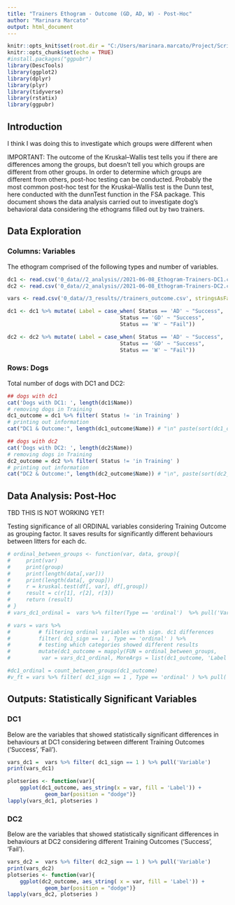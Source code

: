 ```yaml
---
title: "Trainers Ethogram - Outcome (GD, AD, W) - Post-Hoc"
author: "Marinara Marcato"
output: html_document
---
```


```r
knitr::opts_knit$set(root.dir = "C:/Users/marinara.marcato/Project/Scripts/dog_ethogram")
knitr::opts_chunk$set(echo = TRUE)
#install.packages("ggpubr")
library(DescTools)
library(ggplot2)
library(dplyr)
library(plyr)
library(tidyverse)
library(rstatix)
library(ggpubr)
```

## Introduction 
I think I was doing this to investigate which groups were different when 

IMPORTANT: 
The outcome of the Kruskal–Wallis test tells you if there are differences among the groups, but doesn’t tell you which groups are different from other groups.  In order to determine which groups are different from others, post-hoc testing can be conducted.  Probably the most common post-hoc test for the Kruskal–Wallis test is the Dunn test, here conducted with the dunnTest function in the FSA package.
This document shows the data analysis carried out to investigate 
dog's behavioral data considering the ethograms filled out by two trainers.


## Data Exploration
### Columns: Variables
The ethogram comprised of the following types and number of variables.

```r
dc1 <- read.csv('0_data//2_analysis//2021-06-08_Ethogram-Trainers-DC1.csv', stringsAsFactors=FALSE)
dc2 <- read.csv('0_data//2_analysis//2021-06-08_Ethogram-Trainers-DC2.csv', stringsAsFactors=FALSE)

vars <- read.csv('0_data//3_results//trainers_outcome.csv', stringsAsFactors=FALSE)

dc1 <- dc1 %>% mutate( Label = case_when( Status == 'AD' ~ "Success",
                                    Status == 'GD' ~ "Success",
                                    Status == 'W' ~ "Fail"))

dc2 <- dc2 %>% mutate( Label = case_when( Status == 'AD' ~ "Success",
                                    Status == 'GD' ~ "Success",
                                    Status == 'W' ~ "Fail"))
```


### Rows: Dogs
Total number of dogs with DC1 and DC2:
```r
## dogs with dc1
cat('Dogs with DC1: ', length(dc1$Name))
# removing dogs in Training
dc1_outcome = dc1 %>% filter( Status != 'in Training' )
# printing out information
cat("DC1 & Outcome:", length(dc1_outcome$Name)) # "\n" paste(sort(dc1_outcome$Name), collapse = ", "))

## dogs with dc2 
cat('Dogs with DC2: ', length(dc2$Name))
# removing dogs in Training
dc2_outcome = dc2 %>% filter( Status != 'in Training' )
# printing out information
cat("DC2 & Outcome:", length(dc2_outcome$Name)) # "\n", paste(sort(dc2_outcome$Name), collapse = ", "))
```

## Data Analysis: Post-Hoc
TBD THIS IS NOT WORKING YET!


Testing significance of all ORDINAL variables considering Training Outcome as grouping factor.
It saves results for significantly different behaviours between litters for each dc.
```r
# ordinal_between_groups <- function(var, data, group){
#     print(var)
#     print(group)
#     print(length(data[,var]))
#     print(length(data[, group]))
#     r = kruskal.test(df[, var], df[,group])
#     result = c(r[1], r[2], r[3])
#     return (result)
# }
# vars_dc1_ordinal =  vars %>% filter(Type == 'ordinal')  %>% pull('Variable') 

# vars = vars %>% 
#         # filtering ordinal variables with sign. dc1 differences
#         filter( dc1_sign == 1 , Type == 'ordinal' ) %>% 
#         # testing which categories showed different results
#         mutate(dc1_outcome = mapply(FUN = ordinal_between_groups,
#          var = vars_dc1_ordinal, MoreArgs = list(dc1_outcome, 'Label')))

#dc1_ordinal = count_between_groups(dc1_outcome)
#v_ft = vars %>% filter( dc1_sign == 1 , Type == 'ordinal' ) %>% pull('Variable')
```

## Outputs: Statistically Significant Variables

### DC1
Below are the variables that showed statistically significant differences in behaviours at DC1 considering between different Training Outcomes ('Success', 'Fail').
```r
vars_dc1 =  vars %>% filter( dc1_sign == 1 ) %>% pull('Variable')
print(vars_dc1)

plotseries <- function(var){
    ggplot(dc1_outcome, aes_string(x = var, fill = 'Label')) + 
            geom_bar(position = "dodge")}
lapply(vars_dc1, plotseries )
```

### DC2
Below are the variables that showed statistically significant differences in behaviours at DC2 considering different Training Outcomes  ('Success', 'Fail').

```r
vars_dc2 =  vars %>% filter( dc2_sign == 1 ) %>% pull('Variable')
print(vars_dc2)
plotseries <- function(var){
    ggplot(dc2_outcome, aes_string( x = var, fill = 'Label')) + 
            geom_bar(position = "dodge")}
lapply(vars_dc2, plotseries )
```
